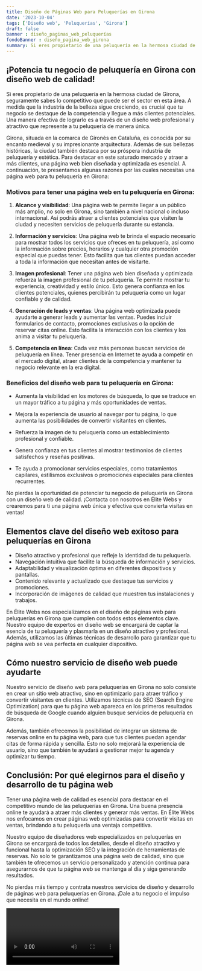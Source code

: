 ```yaml
---
title: Diseño de Páginas Web para Peluquerías en Girona
date: '2023-10-04'
tags: ['Diseño web', 'Peluquerías', 'Girona']
draft: false
banner : diseño_paginas_web_peluquerías
fondoBanner : diseño_pagina_web_girona
summary: Si eres propietario de una peluquería en la hermosa ciudad de Girona, seguramente sabes lo competitivo que puede ser el sector en esta área. A medida que la industria de la belleza sigue creciendo, es crucial que tu negocio se destaque de la competencia y llegue a más clientes potenciales. Una manera efectiva de lograrlo es a través de un diseño web profesional y atractivo que represente a tu peluquería de manera única.
---
```


## **¡Potencia tu negocio de peluquería en Girona con diseño web de calidad!**

Si eres propietario de una peluquería en la hermosa ciudad de Girona, seguramente sabes lo competitivo que puede ser el sector en esta área. A medida que la industria de la belleza sigue creciendo, es crucial que tu negocio se destaque de la competencia y llegue a más clientes potenciales. Una manera efectiva de lograrlo es a través de un diseño web profesional y atractivo que represente a tu peluquería de manera única.

Girona, situada en la comarca de Gironès en Cataluña, es conocida por su encanto medieval y su impresionante arquitectura. Además de sus bellezas históricas, la ciudad también destaca por su próspera industria de peluquería y estética. Para destacar en este saturado mercado y atraer a más clientes, una página web bien diseñada y optimizada es esencial. A continuación, te presentamos algunas razones por las cuales necesitas una página web para tu peluquería en Girona:

### **Motivos para tener una página web en tu peluquería en Girona:**

1. **Alcance y visibilidad**: Una página web te permite llegar a un público más amplio, no solo en Girona, sino también a nivel nacional o incluso internacional. Así podrás atraer a clientes potenciales que visiten la ciudad y necesiten servicios de peluquería durante su estancia.

2. **Información y servicios**: Una página web te brinda el espacio necesario para mostrar todos los servicios que ofreces en tu peluquería, así como la información sobre precios, horarios y cualquier otra promoción especial que puedas tener. Esto facilita que tus clientes puedan acceder a toda la información que necesitan antes de visitarte.

3. **Imagen profesional**: Tener una página web bien diseñada y optimizada refuerza la imagen profesional de tu peluquería. Te permite mostrar tu experiencia, creatividad y estilo único. Esto genera confianza en los clientes potenciales, quienes percibirán tu peluquería como un lugar confiable y de calidad.

4. **Generación de leads y ventas**: Una página web optimizada puede ayudarte a generar leads y aumentar las ventas. Puedes incluir formularios de contacto, promociones exclusivas o la opción de reservar citas online. Esto facilita la interacción con los clientes y los anima a visitar tu peluquería.

5. **Competencia en línea**: Cada vez más personas buscan servicios de peluquería en línea. Tener presencia en Internet te ayuda a competir en el mercado digital, atraer clientes de la competencia y mantener tu negocio relevante en la era digital.

### **Beneficios del diseño web para tu peluquería en Girona:**

- Aumenta la visibilidad en los motores de búsqueda, lo que se traduce en un mayor tráfico a tu página y más oportunidades de ventas.

- Mejora la experiencia de usuario al navegar por tu página, lo que aumenta las posibilidades de convertir visitantes en clientes.

- Refuerza la imagen de tu peluquería como un establecimiento profesional y confiable.

- Genera confianza en tus clientes al mostrar testimonios de clientes satisfechos y reseñas positivas.

- Te ayuda a promocionar servicios especiales, como tratamientos capilares, estilismos exclusivos o promociones especiales para clientes recurrentes.

No pierdas la oportunidad de potenciar tu negocio de peluquería en Girona con un diseño web de calidad. ¡Contacta con nosotros en Élite Webs y crearemos para ti una página web única y efectiva que convierta visitas en ventas!

<GifSeo />

<Cta />

## Elementos clave del diseño web exitoso para peluquerías en Girona

- Diseño atractivo y profesional que refleje la identidad de tu peluquería.
- Navegación intuitiva que facilite la búsqueda de información y servicios.
- Adaptabilidad y visualización óptima en diferentes dispositivos y pantallas.
- Contenido relevante y actualizado que destaque tus servicios y promociones.
- Incorporación de imágenes de calidad que muestren tus instalaciones y trabajos.

En Élite Webs nos especializamos en el diseño de páginas web para peluquerías en Girona que cumplen con todos estos elementos clave. Nuestro equipo de expertos en diseño web se encargará de captar la esencia de tu peluquería y plasmarla en un diseño atractivo y profesional. Además, utilizamos las últimas técnicas de desarrollo para garantizar que tu página web se vea perfecta en cualquier dispositivo.

## Cómo nuestro servicio de diseño web puede ayudarte

Nuestro servicio de diseño web para peluquerías en Girona no solo consiste en crear un sitio web atractivo, sino en optimizarlo para atraer tráfico y convertir visitantes en clientes. Utilizamos técnicas de SEO (Search Engine Optimization) para que tu página web aparezca en los primeros resultados de búsqueda de Google cuando alguien busque servicios de peluquería en Girona.

Además, también ofrecemos la posibilidad de integrar un sistema de reservas online en tu página web, para que tus clientes puedan agendar citas de forma rápida y sencilla. Esto no solo mejorará la experiencia de usuario, sino que también te ayudará a gestionar mejor tu agenda y optimizar tu tiempo.

## Conclusión: Por qué elegirnos para el diseño y desarrollo de tu página web

Tener una página web de calidad es esencial para destacar en el competitivo mundo de las peluquerías en Girona. Una buena presencia online te ayudará a atraer más clientes y generar más ventas. En Élite Webs nos enfocamos en crear páginas web optimizadas para convertir visitas en ventas, brindando a tu peluquería una ventaja competitiva.

Nuestro equipo de diseñadores web especializados en peluquerías en Girona se encargará de todos los detalles, desde el diseño atractivo y funcional hasta la optimización SEO y la integración de herramientas de reservas. No solo te garantizamos una página web de calidad, sino que también te ofrecemos un servicio personalizado y atención continua para asegurarnos de que tu página web se mantenga al día y siga generando resultados.

No pierdas más tiempo y contrata nuestros servicios de diseño y desarrollo de páginas web para peluquerías en Girona. ¡Dale a tu negocio el impulso que necesita en el mundo online!

<Video />

<CtaBot job='Peluquerías' city='Girona'/>

<Gmaps query='Girona+españa+maps' />